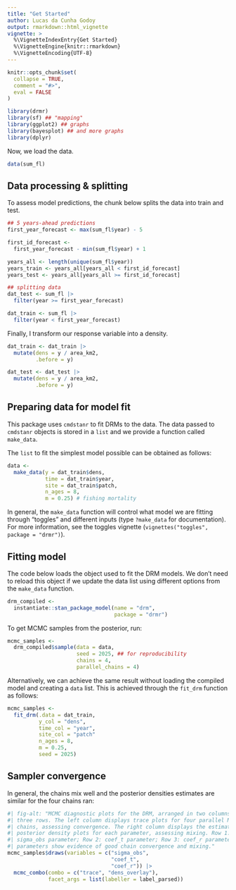 ```yaml
---
title: "Get Started"
author: Lucas da Cunha Godoy
output: rmarkdown::html_vignette
vignette: >
  %\VignetteIndexEntry{Get Started}
  %\VignetteEngine{knitr::rmarkdown}
  %\VignetteEncoding{UTF-8}
---
```


```r
knitr::opts_chunk$set(
  collapse = TRUE,
  comment = "#>",
  eval = FALSE
)
```

```r
library(drmr)
library(sf) ## "mapping"
library(ggplot2) ## graphs
library(bayesplot) ## and more graphs
library(dplyr)
```

Now, we load the data.

```r
data(sum_fl)
```

## Data processing & splitting

To assess model predictions, the chunk below splits the data into train and
test.

```r
## 5 years-ahead predictions
first_year_forecast <- max(sum_fl$year) - 5

first_id_forecast <-
  first_year_forecast - min(sum_fl$year) + 1

years_all <- length(unique(sum_fl$year))
years_train <- years_all[years_all < first_id_forecast]
years_test <- years_all[years_all >= first_id_forecast]

## splitting data
dat_test <- sum_fl |>
  filter(year >= first_year_forecast)

dat_train <- sum_fl |>
  filter(year < first_year_forecast)
```

Finally, I transform our response variable into a density.

```r
dat_train <- dat_train |>
  mutate(dens = y / area_km2,
         .before = y)

dat_test <- dat_test |>
  mutate(dens = y / area_km2,
         .before = y)
```

## Preparing data for model fit


This package uses `cmdstanr` to fit DRMs to the data. The data passed to
`cmdstanr` objects is stored in a `list` and we provide a function called
`make_data`. 


The `list` to fit the simplest model possible can be obtained as follows:

```r
data <-
  make_data(y = dat_train$dens,
            time = dat_train$year,
            site = dat_train$patch,
            n_ages = 8,
            m = 0.25) # fishing mortality
```

In general, the `make_data` function will control what model we are fitting
through "toggles" and different inputs (type `?make_data` for
documentation). For more information, see the toggles vignette
(`vignettes("toggles", package = "drmr")`).


## Fitting model

The code below loads the object used to fit the DRM models. We don't need to
reload this object if we update the data list using different options from the
`make_data` function.

```r
drm_compiled <-
  instantiate::stan_package_model(name = "drm",
                                  package = "drmr")
```

To get MCMC samples from the posterior, run:

```r
mcmc_samples <-
  drm_compiled$sample(data = data,
                      seed = 2025, ## for reproducibility
                      chains = 4,
                      parallel_chains = 4)
```

Alternatively, we can achieve the same result without loading the compiled model
and creating a `data` list. This is achieved through the `fit_drm` function as
follows:

```r
mcmc_samples <-
  fit_drm(.data = dat_train,
          y_col = "dens",
          time_col = "year",
          site_col = "patch"
          n_ages = 8,
          m = 0.25,
          seed = 2025)
```


## Sampler convergence

In general, the chains mix well and the posterior densities estimates are
similar for the four chains ran:
```r
#| fig-alt: "MCMC diagnostic plots for the DRM, arranged in two columns and
#| three rows. The left column displays trace plots for four parallel MCMC
#| chains, assessing convergence. The right column displays the estimated
#| posterior density plots for each parameter, assessing mixing. Row 1:
#| sigma_obs parameter; Row 2: coef_t parameter; Row 3: coef_r parameter. All
#| parameters show evidence of good chain convergence and mixing."
mcmc_samples$draws(variables = c("sigma_obs",
                                 "coef_t",
                                 "coef_r")) |>
  mcmc_combo(combo = c("trace", "dens_overlay"),
             facet_args = list(labeller = label_parsed))
```

